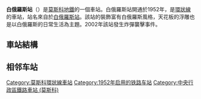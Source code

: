{{unreferenced|time=2018-02-25T01:05:56+00:00}}
{{NoteTA|G1=Railway}}
{{Infobox station 
|name          = 白俄羅斯
|native_name   = Белорусская
|native_name_lang=ru
|type          = [[莫斯科地鐵|莫斯科地鐵]]車站
|image         = The Belorusskaya Station Interior.jpg
|image_size    = 
|image_caption = 
|address       = [[中央行政區_(莫斯科)|中央行政區]][[特維爾區|特維爾區]]
|borough       = [[莫斯科|莫斯科]]
|country       = [[俄羅斯|俄羅斯]]
|coordinates   = {{coord|55.7764|37.5844|display=inline,title}}
|line          = {{MOSMETRO-bull|5|text=1}}
|other         = '''[[巴士|巴士]]'''：м1、м32、е30、е30к、27、82、116、345、с356、366、382、с484、с532、905、т18、т54、т56、т70、т78、н1、н12<br />'''[[有軌電車|電車]]'''：7、9
|structure     = 
|platform      = 1個[[島式月台|島式月台]]
|depth         = {{convert|42.5|m}}
|levels        = 1層
|tracks        = 2條
|parking       = 無
|opened        = {{start date and age|df=yes|1952|01|30}}
|closed        = 
|rebuilt       = 
|ADA           = 
|code          = 035
|owned         = 莫斯科地鐵
|zone          = 
|former        = 
|passengers    = 
|pass_year     = 
|pass_percent  = 
|pass_system   = 
|mpassengers   = 
|services      = 
|map_type      = Central Moscow
|AlternativeMap= Central Moscow grayscale.png
|map_overlay   = Central Moscow metro lines.svg
|map_caption   = 
|route_map     = 
|map_state     = collapsed
}}
'''白俄羅斯站'''（{{lang-rus|Белору́сская|Belorusskaya}}）是[[莫斯科地鐵|莫斯科地鐵]]的一個車站。白俄羅斯站開通於1952年，是[[環狀線_(莫斯科地鐵)|環狀線]]的車站，站名來自於[[白俄羅斯站|白俄羅斯站]]。該站的裝飾富有白俄羅斯風格，天花板的浮雕也是以白俄羅斯的日常生活為主題。2002年該站發生炸彈襲擊事件。

== 車站結構 ==
{{RenderStations|system=MosMetro|
{{RailStStart|东}}
{{RailStLine|1|1|dir=l|{{MOSMETRO-bull|5}} $$共青团5$$・$$新村庄$$方向（内环）}}
{{RailStPlatform|岛}}
{{RailStLine|2|2|dir=r|{{MOSMETRO-bull|5}} $$基辅5$$・$$十月5$$方向（外环）}}
{{RailStEnd|西}}
}}

== 相邻车站 ==
{{s-rail-start}}
{{s-rail|title=MosMetro}}
{{s-line new|system=MosMetro|line=5|previous=红普列斯妮娅|next=新村庄}}
{{end box}}

{{環狀線 (莫斯科地鐵)}}
[[Category:莫斯科環狀線車站|Category:莫斯科環狀線車站]]
[[Category:1952年启用的铁路车站|Category:1952年启用的铁路车站]]
[[Category:中央行政區鐵路車站_(莫斯科)|Category:中央行政區鐵路車站 (莫斯科)]]